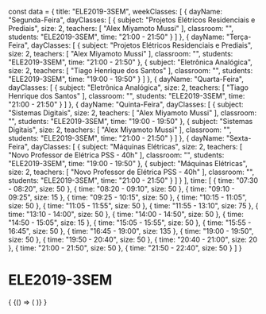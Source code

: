 const data = {
  title: "ELE2019-3SEM",
  weekClasses: [
    {
      dayName: "Segunda-Feira",
      dayClasses: [
        {
          subject: "Projetos Elétricos Residenciais e Prediais",
          size: 2,
          teachers: [
            "Alex Miyamoto Mussi"
          ],
          classroom: "",
          students: "ELE2019-3SEM",
          time: "21:00 - 21:50"
        }
      ]
    },
    {
      dayName: "Terça-Feira",
      dayClasses: [
        {
          subject: "Projetos Elétricos Residenciais e Prediais",
          size: 2,
          teachers: [
            "Alex Miyamoto Mussi"
          ],
          classroom: "",
          students: "ELE2019-3SEM",
          time: "21:00 - 21:50"
        },
        {
          subject: "Eletrônica Analógica",
          size: 2,
          teachers: [
            "Tiago Henrique dos Santos"
          ],
          classroom: "",
          students: "ELE2019-3SEM",
          time: "19:00 - 19:50"
        }
      ]
    },
    {
      dayName: "Quarta-Feira",
      dayClasses: [
        {
          subject: "Eletrônica Analógica",
          size: 2,
          teachers: [
            "Tiago Henrique dos Santos"
          ],
          classroom: "",
          students: "ELE2019-3SEM",
          time: "21:00 - 21:50"
        }
      ]
    },
    {
      dayName: "Quinta-Feira",
      dayClasses: [
        {
          subject: "Sistemas Digitais",
          size: 2,
          teachers: [
            "Alex Miyamoto Mussi"
          ],
          classroom: "",
          students: "ELE2019-3SEM",
          time: "19:00 - 19:50"
        },
        {
          subject: "Sistemas Digitais",
          size: 2,
          teachers: [
            "Alex Miyamoto Mussi"
          ],
          classroom: "",
          students: "ELE2019-3SEM",
          time: "21:00 - 21:50"
        }
      ]
    },
    {
      dayName: "Sexta-Feira",
      dayClasses: [
        {
          subject: "Máquinas Elétricas",
          size: 2,
          teachers: [
            "Novo Professor de Elétrica PSS - 40h"
          ],
          classroom: "",
          students: "ELE2019-3SEM",
          time: "19:00 - 19:50"
        },
        {
          subject: "Máquinas Elétricas",
          size: 2,
          teachers: [
            "Novo Professor de Elétrica PSS - 40h"
          ],
          classroom: "",
          students: "ELE2019-3SEM",
          time: "21:00 - 21:50"
        }
      ]
    }
  ],
  time: [
    {
      time: "07:30 - 08:20",
      size: 50
    },
    {
      time: "08:20 - 09:10",
      size: 50
    },
    {
      time: "09:10 - 09:25",
      size: 15
    },
    {
      time: "09:25 - 10:15",
      size: 50
    },
    {
      time: "10:15 - 11:05",
      size: 50
    },
    {
      time: "11:05 - 11:55",
      size: 50
    },
    {
      time: "11:55 - 13:10",
      size: 75
    },
    {
      time: "13:10 - 14:00",
      size: 50
    },
    {
      time: "14:00 - 14:50",
      size: 50
    },
    {
      time: "14:50 - 15:05",
      size: 15
    },
    {
      time: "15:05 - 15:55",
      size: 50
    },
    {
      time: "15:55 - 16:45",
      size: 50
    },
    {
      time: "16:45 - 19:00",
      size: 135
    },
    {
      time: "19:00 - 19:50",
      size: 50
    },
    {
      time: "19:50 - 20:40",
      size: 50
    },
    {
      time: "20:40 - 21:00",
      size: 20
    },
    {
      time: "21:00 - 21:50",
      size: 50
    },
    {
      time: "21:50 - 22:40",
      size: 50
    }
  ]
}

# ELE2019-3SEM

<div>
  {
    <BrowserOnly>
      {() => (
        <Grid
          title={data.title}
          weekClasses={data.weekClasses}
          time={data.time}
        />
      )}
    </BrowserOnly>
  }
</div>

